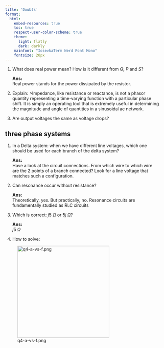 ```yaml
---
title: 'Doubts'
format:
  html:
    embed-resources: true
    toc: true
    respect-user-color-scheme: true
    theme:
      light: flatly
      dark: darkly
    mainfont: "IosevkaTerm Nerd Font Mono"
    fontsize: 20px
---
```


1. What does real power mean? How is it different from $Q,~P$ and $S$?
    
    **Ans:** <br>
    Real power stands for the power dissipated by the resistor.

2. Explain:
>Impedance, like resistance or reactance, is not a phasor quantity representing a time-varying function with a particular phase shift. It is simply an operating tool that is extremely useful in determining the magnitude and angle of quantities in a sinusoidal ac network.

3. Are output voltages the same as voltage drops?

## three phase systems

1. In a Delta system: when we have different line voltages, which one should be used for each branch of the delta system?

    **Ans:** <br>
    Have a look at the circuit connections. From which wire to which wire are the 2 points of a branch connected? Look for a line voltage that matches such a configuration.

2. Can resonance occur without resistance?

    **Ans:** <br>
    Theoretically, yes. But practically, no. Resonance circuits are fundamentally studied as RLC circuits

3. Which is correct: $j5~\Omega$ or $5j~\Omega$?

    **Ans:** <br>
    $j5~\Omega$

4. How to solve:

::: {.center}
![q4-a-vs-f.png](doubts-img/q4-a-vs-f.png){#q4-a-vs-f.png width=300}
:::
